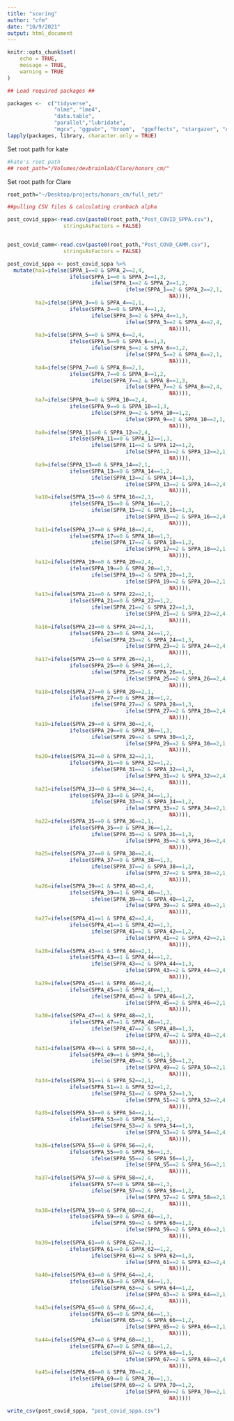 ```yaml
---
title: "scoring"
author: "cfm"
date: "10/9/2021"
output: html_document
---
```


```r
knitr::opts_chunk$set(
	echo = TRUE,
	message = TRUE,
	warning = TRUE
)
```

```r
## Load required packages ##

packages <-  c("tidyverse", 
               "nlme", "lme4",
               "data.table", 
               "parallel","lubridate",
               "mgcv", "ggpubr", "broom",  "ggeffects", "stargazer", "Amelia")
lapply(packages, library, character.only = TRUE)
```

Set root path for kate
```r
#kate's root path
## root_path="/Volumes/devbrainlab/Clare/honors_cm/"
```

Set root path for Clare
```r

root_path="~/Desktop/projects/honors_cm/full_set/"

```


```r

##pulling CSV files & calculating cronbach alpha

post_covid_sppa<-read.csv(paste0(root_path,"Post_COVID_SPPA.csv"),
                  stringsAsFactors = FALSE) 


post_covid_camm<-read.csv(paste0(root_path,"Post_COVD_CAMM.csv"),
                  stringsAsFactors = FALSE) 

```

```r

post_covid_sppa <- post_covid_sppa %>%
  mutate(ha1=ifelse(SPPA_1==0 & SPPA_2==2,4,
                    ifelse(SPPA_1==0 & SPPA_2==1,3,
                           ifelse(SPPA_1==2 & SPPA_2==1,2,
                                      ifelse(SPPA_1==2 & SPPA_2==2,1,
                                                    NA)))),
         ha2=ifelse(SPPA_3==0 & SPPA_4==2,1,
                    ifelse(SPPA_3==0 & SPPA_4==1,2,
                           ifelse(SPPA_3==2 & SPPA_4==1,3,
                                      ifelse(SPPA_3==2 & SPPA_4==2,4,
                                                    NA)))),
         ha3=ifelse(SPPA_5==0 & SPPA_6==2,4,
                    ifelse(SPPA_5==0 & SPPA_6==1,3,
                           ifelse(SPPA_5==2 & SPPA_6==1,2,
                                      ifelse(SPPA_5==2 & SPPA_6==2,1,
                                                    NA)))),
         ha4=ifelse(SPPA_7==0 & SPPA_8==2,1,
                    ifelse(SPPA_7==0 & SPPA_8==1,2,
                           ifelse(SPPA_7==2 & SPPA_8==1,3,
                                      ifelse(SPPA_7==2 & SPPA_8==2,4,
                                                    NA)))),
         ha7=ifelse(SPPA_9==0 & SPPA_10==2,4,
                    ifelse(SPPA_9==0 & SPPA_10==1,3,
                           ifelse(SPPA_9==2 & SPPA_10==1,2,
                                      ifelse(SPPA_9==2 & SPPA_10==2,1,
                                                    NA)))),
         ha8=ifelse(SPPA_11==0 & SPPA_12==2,4,
                    ifelse(SPPA_11==0 & SPPA_12==1,3,
                           ifelse(SPPA_11==2 & SPPA_12==1,2,
                                      ifelse(SPPA_11==2 & SPPA_12==2,1,
                                                    NA)))),
         ha9=ifelse(SPPA_13==0 & SPPA_14==2,1,
                    ifelse(SPPA_13==0 & SPPA_14==1,2,
                           ifelse(SPPA_13==2 & SPPA_14==1,3,
                                      ifelse(SPPA_13==2 & SPPA_14==2,4,
                                                    NA)))),
         ha10=ifelse(SPPA_15==0 & SPPA_16==2,1,
                    ifelse(SPPA_15==0 & SPPA_16==1,2,
                           ifelse(SPPA_15==2 & SPPA_16==1,3,
                                      ifelse(SPPA_15==2 & SPPA_16==2,4,
                                                    NA)))),
         ha11=ifelse(SPPA_17==0 & SPPA_18==2,4,
                    ifelse(SPPA_17==0 & SPPA_18==1,3,
                           ifelse(SPPA_17==2 & SPPA_18==1,2,
                                      ifelse(SPPA_17==2 & SPPA_18==2,1,
                                                    NA)))),
         ha12=ifelse(SPPA_19==0 & SPPA_20==2,4,
                    ifelse(SPPA_19==0 & SPPA_20==1,3,
                           ifelse(SPPA_19==2 & SPPA_20==1,2,
                                      ifelse(SPPA_19==2 & SPPA_20==2,1,
                                                    NA)))),
         ha13=ifelse(SPPA_21==0 & SPPA_22==2,1,
                    ifelse(SPPA_21==0 & SPPA_22==1,2,
                           ifelse(SPPA_21==2 & SPPA_22==1,3,
                                      ifelse(SPPA_21==2 & SPPA_22==2,4,
                                                    NA)))),
         ha16=ifelse(SPPA_23==0 & SPPA_24==2,1,
                    ifelse(SPPA_23==0 & SPPA_24==1,2,
                           ifelse(SPPA_23==2 & SPPA_24==1,3,
                                      ifelse(SPPA_23==2 & SPPA_24==2,4,
                                                    NA)))),
         ha17=ifelse(SPPA_25==0 & SPPA_26==2,1,
                    ifelse(SPPA_25==0 & SPPA_26==1,2,
                           ifelse(SPPA_25==2 & SPPA_26==1,3,
                                      ifelse(SPPA_25==2 & SPPA_26==2,4,
                                                    NA)))),
         ha18=ifelse(SPPA_27==0 & SPPA_28==2,1,
                    ifelse(SPPA_27==0 & SPPA_28==1,2,
                           ifelse(SPPA_27==2 & SPPA_28==1,3,
                                      ifelse(SPPA_27==2 & SPPA_28==2,4,
                                                    NA)))),
         ha19=ifelse(SPPA_29==0 & SPPA_30==2,4,
                    ifelse(SPPA_29==0 & SPPA_30==1,3,
                           ifelse(SPPA_29==2 & SPPA_30==1,2,
                                      ifelse(SPPA_29==2 & SPPA_30==2,1,
                                                    NA)))),
         ha20=ifelse(SPPA_31==0 & SPPA_32==2,1,
                    ifelse(SPPA_31==0 & SPPA_32==1,2,
                           ifelse(SPPA_31==2 & SPPA_32==1,3,
                                      ifelse(SPPA_31==2 & SPPA_32==2,4,
                                                    NA)))),
         ha21=ifelse(SPPA_33==0 & SPPA_34==2,4,
                    ifelse(SPPA_33==0 & SPPA_34==1,3,
                           ifelse(SPPA_33==2 & SPPA_34==1,2,
                                      ifelse(SPPA_33==2 & SPPA_34==2,1,
                                                    NA)))),
         ha22=ifelse(SPPA_35==0 & SPPA_36==2,1,
                    ifelse(SPPA_35==0 & SPPA_36==1,2,
                           ifelse(SPPA_35==2 & SPPA_36==1,3,
                                      ifelse(SPPA_35==2 & SPPA_36==2,4,
                                                    NA)))),
         ha25=ifelse(SPPA_37==0 & SPPA_38==2,4,
                    ifelse(SPPA_37==0 & SPPA_38==1,3,
                           ifelse(SPPA_37==2 & SPPA_38==1,2,
                                      ifelse(SPPA_37==2 & SPPA_38==2,1,
                                                    NA)))),
         ha26=ifelse(SPPA_39==1 & SPPA_40==2,4,
                    ifelse(SPPA_39==1 & SPPA_40==1,3,
                           ifelse(SPPA_39==2 & SPPA_40==1,2,
                                      ifelse(SPPA_39==2 & SPPA_40==2,1,
                                                    NA)))),
         ha27=ifelse(SPPA_41==1 & SPPA_42==2,4,
                    ifelse(SPPA_41==1 & SPPA_42==1,3,
                           ifelse(SPPA_41==2 & SPPA_42==1,2,
                                      ifelse(SPPA_41==2 & SPPA_42==2,1,
                                                    NA)))),
         ha28=ifelse(SPPA_43==1 & SPPA_44==2,1,
                    ifelse(SPPA_43==1 & SPPA_44==1,2,
                           ifelse(SPPA_43==2 & SPPA_44==1,3,
                                      ifelse(SPPA_43==2 & SPPA_44==2,4,
                                                    NA)))),
         ha29=ifelse(SPPA_45==1 & SPPA_46==2,4,
                    ifelse(SPPA_45==1 & SPPA_46==1,3,
                           ifelse(SPPA_45==2 & SPPA_46==1,2,
                                      ifelse(SPPA_45==2 & SPPA_46==2,1,
                                                    NA)))),
         ha30=ifelse(SPPA_47==1 & SPPA_48==2,1,
                    ifelse(SPPA_47==1 & SPPA_48==1,2,
                           ifelse(SPPA_47==2 & SPPA_48==1,3,
                                      ifelse(SPPA_47==2 & SPPA_48==2,4,
                                                    NA)))),
         ha31=ifelse(SPPA_49==1 & SPPA_50==2,4,
                    ifelse(SPPA_49==1 & SPPA_50==1,3,
                           ifelse(SPPA_49==2 & SPPA_50==1,2,
                                      ifelse(SPPA_49==2 & SPPA_50==2,1,
                                                    NA)))),
         ha34=ifelse(SPPA_51==1 & SPPA_52==2,1,
                    ifelse(SPPA_51==1 & SPPA_52==1,2,
                           ifelse(SPPA_51==2 & SPPA_52==1,3,
                                      ifelse(SPPA_51==2 & SPPA_52==2,4,
                                                    NA)))),
         ha35=ifelse(SPPA_53==0 & SPPA_54==2,1,
                    ifelse(SPPA_53==0 & SPPA_54==1,2,
                           ifelse(SPPA_53==2 & SPPA_54==1,3,
                                      ifelse(SPPA_53==2 & SPPA_54==2,4,
                                                    NA)))),
         ha36=ifelse(SPPA_55==0 & SPPA_56==2,4,
                    ifelse(SPPA_55==0 & SPPA_56==1,3,
                           ifelse(SPPA_55==2 & SPPA_56==1,2,
                                      ifelse(SPPA_55==2 & SPPA_56==2,1,
                                                    NA)))),
         ha37=ifelse(SPPA_57==0 & SPPA_58==2,4,
                    ifelse(SPPA_57==0 & SPPA_58==1,3,
                           ifelse(SPPA_57==2 & SPPA_58==1,2,
                                      ifelse(SPPA_57==2 & SPPA_58==2,1,
                                                    NA)))),
         ha38=ifelse(SPPA_59==0 & SPPA_60==2,4,
                    ifelse(SPPA_59==0 & SPPA_60==1,3,
                           ifelse(SPPA_59==2 & SPPA_60==1,2,
                                      ifelse(SPPA_59==2 & SPPA_60==2,1,
                                                    NA)))),
         ha39=ifelse(SPPA_61==0 & SPPA_62==2,1,
                    ifelse(SPPA_61==0 & SPPA_62==1,2,
                           ifelse(SPPA_61==2 & SPPA_62==1,3,
                                      ifelse(SPPA_61==2 & SPPA_62==2,4,
                                                    NA)))),
         ha40=ifelse(SPPA_63==0 & SPPA_64==2,4,
                    ifelse(SPPA_63==0 & SPPA_64==1,3,
                           ifelse(SPPA_63==2 & SPPA_64==1,2,
                                      ifelse(SPPA_63==2 & SPPA_64==2,1,
                                                    NA)))),
         ha43=ifelse(SPPA_65==0 & SPPA_66==2,4,
                    ifelse(SPPA_65==0 & SPPA_66==1,3,
                           ifelse(SPPA_65==2 & SPPA_66==1,2,
                                      ifelse(SPPA_65==2 & SPPA_66==2,1,
                                                    NA)))),
         ha44=ifelse(SPPA_67==0 & SPPA_68==2,1,
                    ifelse(SPPA_67==0 & SPPA_68==1,2,
                           ifelse(SPPA_67==2 & SPPA_68==1,3,
                                      ifelse(SPPA_67==2 & SPPA_68==2,4,
                                                    NA)))),
         ha45=ifelse(SPPA_69==0 & SPPA_70==2,4,
                    ifelse(SPPA_69==0 & SPPA_70==1,3,
                           ifelse(SPPA_69==2 & SPPA_70==1,2,
                                      ifelse(SPPA_69==2 & SPPA_70==2,1,
                                                    NA)))))

write_csv(post_covid_sppa, "post_covid_sppa.csv")

```